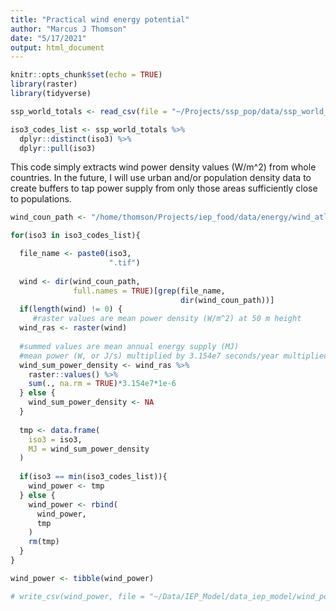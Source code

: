```yaml
---
title: "Practical wind energy potential"
author: "Marcus J Thomson"
date: "5/17/2021"
output: html_document
---
```


```r
knitr::opts_chunk$set(echo = TRUE)
library(raster)
library(tidyverse)
```


```r
ssp_world_totals <- read_csv(file = "~/Projects/ssp_pop/data/ssp_world_totals.csv")
```


```r

iso3_codes_list <- ssp_world_totals %>% 
  dplyr::distinct(iso3) %>%
  dplyr::pull(iso3)

```


This code simply extracts wind power density values (W/m^2) from whole countries. In the future, I will use urban and/or population density data to create buffers to tap power supply from only those areas sufficiently close to populations.
```r

wind_coun_path <- "/home/thomson/Projects/iep_food/data/energy/wind_atlas/countries"

for(iso3 in iso3_codes_list){

  file_name <- paste0(iso3, 
                      ".tif")
  
  wind <- dir(wind_coun_path, 
              full.names = TRUE)[grep(file_name, 
                                      dir(wind_coun_path))] 
  if(length(wind) != 0) {
     #raster values are mean power density (W/m^2) at 50 m height
  wind_ras <- raster(wind) 
  
  #summed values are mean annual energy supply (MJ)
  #mean power (W, or J/s) multiplied by 3.154e7 seconds/year multiplied by 1e-6 MJ/J.
  wind_sum_power_density <- wind_ras %>% 
    raster::values() %>% 
    sum(., na.rm = TRUE)*3.154e7*1e-6
  } else {
    wind_sum_power_density <- NA
  }
  
  tmp <- data.frame(
    iso3 = iso3, 
    MJ = wind_sum_power_density
  )
  
  if(iso3 == min(iso3_codes_list)){ 
    wind_power <- tmp
  } else {
    wind_power <- rbind(
      wind_power, 
      tmp
    )
    rm(tmp)
  }
}

wind_power <- tibble(wind_power)

```

```r

# write_csv(wind_power, file = "~/Data/IEP_Model/data_iep_model/wind_power.csv")

```
